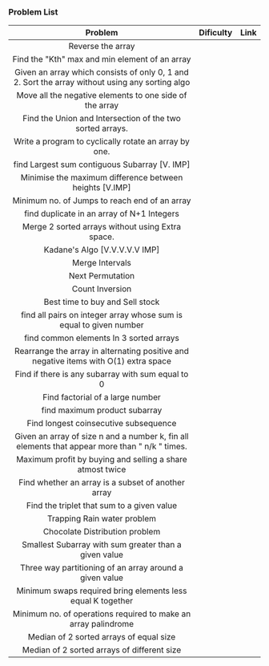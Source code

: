 ### Problem List

|                                             Problem                                             | Dificulty | Link |
| :---------------------------------------------------------------------------------------------: | :-------: | ---- |
|                                        Reverse the array                                        |           |
|                         Find the "Kth" max and min element of an array                          |           |
| Given an array which consists of only 0, 1 and 2. Sort the array without using any sorting algo |           |
|                     Move all the negative elements to one side of the array                     |           |
|                    Find the Union and Intersection of the two sorted arrays.                    |           |
|                      Write a program to cyclically rotate an array by one.                      |           |
|                          find Largest sum contiguous Subarray [V. IMP]                          |           |
|                     Minimise the maximum difference between heights [V.IMP]                     |           |
|                          Minimum no. of Jumps to reach end of an array                          |           |
|                           find duplicate in an array of N+1 Integers                            |           |
|                        Merge 2 sorted arrays without using Extra space.                         |           |
|                                  Kadane's Algo [V.V.V.V.V IMP]                                  |           |
|                                         Merge Intervals                                         |           |
|                                        Next Permutation                                         |           |
|                                         Count Inversion                                         |           |
|                                 Best time to buy and Sell stock                                 |           |
|               find all pairs on integer array whose sum is equal to given number                |           |
|                             find common elements In 3 sorted arrays                             |           |
|      Rearrange the array in alternating positive and negative items with O(1) extra space       |           |
|                        Find if there is any subarray with sum equal to 0                        |           |
|                                Find factorial of a large number                                 |           |
|                                  find maximum product subarray                                  |           |
|                              Find longest coinsecutive subsequence                              |           |
| Given an array of size n and a number k, fin all elements that appear more than " n/k " times.  |           |
|                    Maximum profit by buying and selling a share atmost twice                    |           |
|                       Find whether an array is a subset of another array                        |           |
|                           Find the triplet that sum to a given value                            |           |
|                                   Trapping Rain water problem                                   |           |
|                                 Chocolate Distribution problem                                  |           |
|                      Smallest Subarray with sum greater than a given value                      |           |
|                     Three way partitioning of an array around a given value                     |           |
|                   Minimum swaps required bring elements less equal K together                   |           |
|                 Minimum no. of operations required to make an array palindrome                  |           |
|                             Median of 2 sorted arrays of equal size                             |           |
|                           Median of 2 sorted arrays of different size                           |           |
